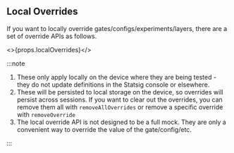 ## Local Overrides

If you want to locally override gates/configs/experiments/layers, there are a set of override APIs as follows.

<>{props.localOverrides}</>

:::note

1. These only apply locally on the device where they are being tested - they do not update definitions in the Statsig console or elsewhere.
2. These will be persisted to local storage on the device, so overrides will persist across sessions. If you want to clear out the overrides, you can remove them all with `removeAllOverrides` or remove a specific override with `removeOverride`
3. The local override API is not designed to be a full mock. They are only a convenient way to override the value of the gate/config/etc.

:::
